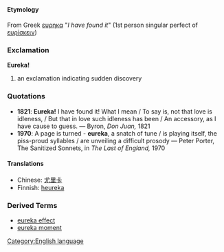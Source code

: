 =={{en}}==
[[Category:English language]]

====Etymology====
From Greek [[ευρηκα]] "''I have found it''" (1st person singular perfect of [[ευρίσκειν]])

===Exclamation===
'''Eureka!'''

#an exclamation indicating sudden discovery

===Quotations===
*'''1821''': '''Eureka!''' I have found it! What I mean / To say is, not that love is idleness, / But that in love such idleness has been / An accessory, as I have cause to guess. &mdash; Byron, ''Don Juan,'' 1821
*'''1970''':  A page is turned - '''eureka''', a snatch of tune / is playing itself, the piss-proud syllables / are unveiling a difficult prosody &mdash; Peter Porter, The Sanitized Sonnets, in ''The Last of England,'' 1970

====Translations====
*Chinese: [[尤里卡]]
*Finnish: [[heureka]]

===Derived Terms===
*[[eureka effect]]
*[[eureka moment]]